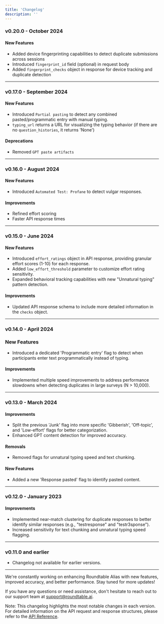 ```yaml
---
title: 'Changelog'
description: ''
---
```


### v0.20.0 - October 2024

#### New Features
- Added device fingerprinting capabilities to detect duplicate submissions across sessions
- Introduced `fingerprint_id` field (optional) in request body
- Added `fingerprint_checks` object in response for device tracking and duplicate detection

---

### v0.17.0 - September 2024

#### New Features
- Introduced `Partial pasting` to detect any combined pasted/programmatic entry with manual typing.
- `typing_url` returns a URL for visualizing the typing behavior (if there are no `question_histories`, it returns 'None')

#### Deprecations
- Removed `GPT paste artifacts`

---

### v0.16.0 - August 2024

#### New Features
- Introduced `Automated Test: Profane` to detect vulgar responses.

#### Improvements
- Refined effort scoring
- Faster API response times

---

### v0.15.0 - June 2024

#### New Features
- Introduced `effort_ratings` object in API response, providing granular effort scores (1-10) for each response.
- Added `low_effort_threshold` parameter to customize effort rating sensitivity.
- Expanded behavioral tracking capabilities with new "Unnatural typing" pattern detection.

#### Improvements
- Updated API response schema to include more detailed information in the `checks` object.

---

### v0.14.0 - April 2024

### New Features
- Introduced a dedicated 'Programmatic entry' flag to detect when participants enter text programmatically instead of typing.

#### Improvements
- Implemented multiple speed improvements to address performance slowdowns when detecting duplicates in large surveys (N > 10,000).

---

### v0.13.0 - March 2024

#### Improvements
- Split the previous 'Junk' flag into more specific 'Gibberish', 'Off-topic', and 'Low-effort' flags for better categorization.
- Enhanced GPT content detection for improved accuracy.

#### Removals
- Removed flags for unnatural typing speed and text chunking.

#### New Features
- Added a new 'Response pasted' flag to identify pasted content.

---

### v0.12.0 - January 2023

#### Improvements
- Implemented near-match clustering for duplicate responses to better identify similar responses (e.g., "testresponse" and "testr3sponse").
- Increased sensitivity for text chunking and unnatural typing speed flagging.

---

### v0.11.0 and earlier

- Changelog not available for earlier versions.

---

We're constantly working on enhancing Roundtable Alias with new features, improved accuracy, and better performance. Stay tuned for more updates!

If you have any questions or need assistance, don't hesitate to reach out to our support team at support@roundtable.ai.

Note: This changelog highlights the most notable changes in each version. For detailed information on the API request and response structures, please refer to the [API Reference](api-reference/v020).